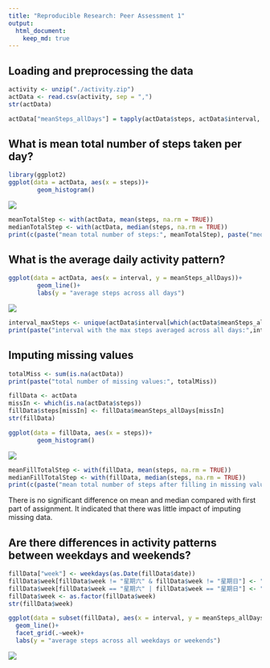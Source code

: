 ```yaml
---
title: "Reproducible Research: Peer Assessment 1"
output: 
  html_document:
    keep_md: true
---
```



## Loading and preprocessing the data
```r
activity <- unzip("./activity.zip")
actData <- read.csv(activity, sep = ",")
str(actData)
```

```r
actData["meanSteps_allDays"] = tapply(actData$steps, actData$interval, mean, na.rm = TRUE)
```


## What is mean total number of steps taken per day?
```r
library(ggplot2)
ggplot(data = actData, aes(x = steps))+
        geom_histogram()
```
![](https://github.com/younglogos/RepData_PeerAssessment1/blob/master/figure/histogram1.png)

```r
meanTotalStep <- with(actData, mean(steps, na.rm = TRUE))
medianTotalStep <- with(actData, median(steps, na.rm = TRUE))
print(c(paste("mean total number of steps:", meanTotalStep), paste("median total number of steps:", medianTotalStep)))
```


## What is the average daily activity pattern?
```r
ggplot(data = actData, aes(x = interval, y = meanSteps_allDays))+
        geom_line()+
        labs(y = "average steps across all days")
```
![ ](https://github.com/younglogos/RepData_PeerAssessment1/blob/master/figure/time_series1.png)

```r
interval_maxSteps <- unique(actData$interval[which(actData$meanSteps_allDays == max(actData$meanSteps_allDays))])
print(paste("interval with the max steps averaged across all days:",interval_maxSteps))
```

## Imputing missing values
```r
totalMiss <- sum(is.na(actData))
print(paste("total number of missing values:", totalMiss))
```

```r
fillData <- actData
missIn <- which(is.na(actData$steps))
fillData$steps[missIn] <- fillData$meanSteps_allDays[missIn]
str(fillData)
```

```r
ggplot(data = fillData, aes(x = steps))+
        geom_histogram()
```
![](https://github.com/younglogos/RepData_PeerAssessment1/blob/master/figure/histogram2.png)

```r
meanFillTotalStep <- with(fillData, mean(steps, na.rm = TRUE))
medianFillTotalStep <- with(fillData, median(steps, na.rm = TRUE))
print(c(paste("mean total number of steps after filling in missing values:", meanFillTotalStep), paste("median total number of steps after filling in missing values:", medianFillTotalStep)))
```

There is no significant difference on mean and median compared with first part of assignment. It indicated that there was little impact of imputing missing data.


## Are there differences in activity patterns between weekdays and weekends?
```r
fillData["week"] <- weekdays(as.Date(fillData$date))
fillData$week[fillData$week != "星期六" & fillData$week != "星期日"] <- "weekday"
fillData$week[fillData$week == "星期六" | fillData$week == "星期日"] <- "weekend"
fillData$week <- as.factor(fillData$week)
str(fillData$week)
```
```r
ggplot(data = subset(fillData), aes(x = interval, y = meanSteps_allDays))+
  geom_line()+
  facet_grid(.~week)+
  labs(y = "average steps across all weekdays or weekends")
```
![](https://github.com/younglogos/RepData_PeerAssessment1/blob/master/figure/time_series2.png)